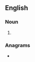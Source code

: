 {{also|antbears|ant-bears}}
==English==

===Noun===
{{head|en|noun plural form}}

# {{plural of|ant bear|lang=en}}

===Anagrams===
* {{anagrams|en|Braatens|ratsbane|tabernas}}